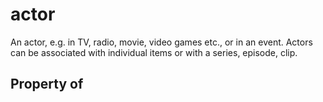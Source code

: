   

# actor

An actor, e.g. in TV, radio, movie, video games etc., or in an event. Actors can be associated with individual items or with a series, episode, clip.

## Property of



